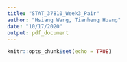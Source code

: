 ```yaml
---
title: "STAT_37810_Week3_Pair"
author: "Hsiang Wang, Tianheng Huang"
date: "10/17/2020"
output: pdf_document
---
```


```r
knitr::opts_chunk$set(echo = TRUE)
```
